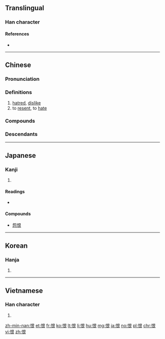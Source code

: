 {{character info/new}}
==Translingual==
{{stroke order|strokes=9}}

===Han character===
{{Han char|rn=61|rad=心|as=06|sn=9|four=9703<sub>2</sub>|canj=心日女 (PAV)|ids=⿰忄艮}}

====References====
* {{Han ref|kx=0385.090|dkj=10588|dj=0716.050|hdz=42299.030|uh=6068|ud=24680|bh=ABEB|bd=44011}}

----

==Chinese==
{{zh-forms}}

===Pronunciation===
{{zh-pron
|m=hèn
|c=han6
|h=pfs=hen
|mn=hūn/hīn
|w=3hhen
|mc=y
|oc=y
|ma=y
|cat=n,v
}}

===Definitions===
{{zh-hanzi}}

# [[hatred]], [[dislike]]
# to [[resent]], to [[hate]]

===Compounds===
{{der3
| {{zh-l|飲恨/饮恨}}
| {{zh-l|仇恨}}
| {{zh-l|憎恨}}
}}

===Descendants===
{{Sinoxenic-word|恨|こん|한|hận}}

----

==Japanese==

===Kanji===
{{ja-kanji|grade=c|rs=心06}}

# {{defn|lang=ja|sort=心06}}

====Readings====
* {{ja-readings|on=[[こん]] (kon)|kun=[[うらむ]] (uramu), [[うらめしい]] (urameshii), [[うらみ]] (urami)}}

====Compounds====
* [[怨恨]]

----

==Korean==

===Hanja===
{{ko-hanja|hangeul=한|eumhun=한탄할 한|rv=han|mr=han|y=han}}

# {{defn|lang=ko|sort=心06}}

----

==Vietnamese==

===Han character===
{{vi-hantu|[[hận]], [[giận]], [[hằn]], [[hờn]]|rs=心06}}

# {{defn|lang=vi|sort=心06}}

[[zh-min-nan:恨]]
[[et:恨]]
[[fr:恨]]
[[ko:恨]]
[[lt:恨]]
[[li:恨]]
[[hu:恨]]
[[mg:恨]]
[[ja:恨]]
[[no:恨]]
[[pl:恨]]
[[chr:恨]]
[[vi:恨]]
[[zh:恨]]